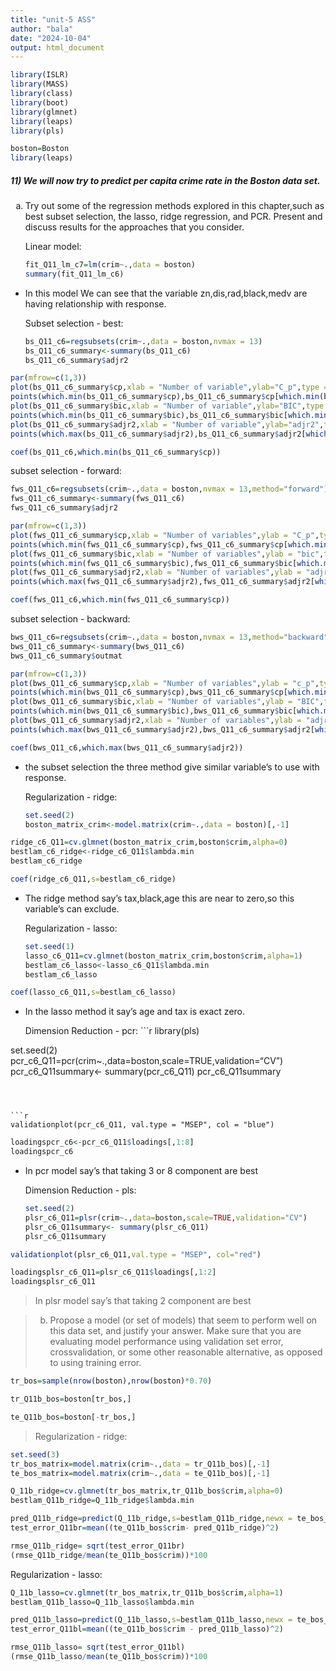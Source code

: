 ---
title: "unit-5 ASS"
author: "bala"
date: "2024-10-04"
output: html_document
---

```{r}
library(ISLR)
library(MASS)
library(class)
library(boot)
library(glmnet)
library(leaps)
library(pls)

```

```{r}
boston=Boston
library(leaps)

```

##### 11) We will now try to predict per capita crime rate in the Boston data set.

a) Try out some of the regression methods explored in this chapter,such as best subset selection, the lasso, ridge regression, and PCR. Present and discuss results for the approaches that you consider.
     
     Linear model:
```{r}
fit_Q11_lm_c7=lm(crim~.,data = boston)
summary(fit_Q11_lm_c6)
```

- In this model We can see that the variable zn,dis,rad,black,medv are having relationship with response.

  Subset selection - best:
```{r}
bs_Q11_c6=regsubsets(crim~.,data = boston,nvmax = 13)
bs_Q11_c6_summary<-summary(bs_Q11_c6)
bs_Q11_c6_summary$adjr2
```


```{r}
par(mfrow=c(1,3))
plot(bs_Q11_c6_summary$cp,xlab = "Number of variable",ylab="C_p",type = "l")
points(which.min(bs_Q11_c6_summary$cp),bs_Q11_c6_summary$cp[which.min(bs_Q11_c6_summary$cp)],col="red",cex=4,pch=18)
plot(bs_Q11_c6_summary$bic,xlab = "Number of variable",ylab="BIC",type = "l")
points(which.min(bs_Q11_c6_summary$bic),bs_Q11_c6_summary$bic[which.min(bs_Q11_c6_summary$bic)],col="green",cex=4,pch=18)
plot(bs_Q11_c6_summary$adjr2,xlab = "Number of variable",ylab="adjr2",type = "l")
points(which.max(bs_Q11_c6_summary$adjr2),bs_Q11_c6_summary$adjr2[which.max(bs_Q11_c6_summary$adjr2)],col="orange",cex=4,pch=18)
```


```{r}
coef(bs_Q11_c6,which.min(bs_Q11_c6_summary$cp))
```

  subset selection - forward:
```{r}
fws_Q11_c6=regsubsets(crim~.,data = boston,nvmax = 13,method="forward")
fws_Q11_c6_summary<-summary(fws_Q11_c6)
fws_Q11_c6_summary$adjr2
```


```{r}
par(mfrow=c(1,3))
plot(fws_Q11_c6_summary$cp,xlab = "Number of variables",ylab = "C_p",type = "l")
points(which.min(fws_Q11_c6_summary$cp),fws_Q11_c6_summary$cp[which.min(fws_Q11_c6_summary$cp)],col="gray",cex=4,pch=18)
plot(fws_Q11_c6_summary$bic,xlab = "Number of variables",ylab = "bic",type = "l")
points(which.min(fws_Q11_c6_summary$bic),fws_Q11_c6_summary$bic[which.min(fws_Q11_c6_summary$bic)],col="yellow",cex=4,pch=18)
plot(fws_Q11_c6_summary$adjr2,xlab = "Number of variables",ylab = "adjr2",type = "l")
points(which.max(fws_Q11_c6_summary$adjr2),fws_Q11_c6_summary$adjr2[which.max(fws_Q11_c6_summary$adjr2)],col="pink",cex=4,pch=18)
```


```{r}
coef(fws_Q11_c6,which.min(fws_Q11_c6_summary$cp))
```

  subset selection - backward:
```{r}
bws_Q11_c6=regsubsets(crim~.,data = boston,nvmax = 13,method="backward")
bws_Q11_c6_summary<-summary(bws_Q11_c6)
bws_Q11_c6_summary$outmat
```


```{r}
par(mfrow=c(1,3))
plot(bws_Q11_c6_summary$cp,xlab = "Number of variables",ylab = "c_p",type = "l")
points(which.min(bws_Q11_c6_summary$cp),bws_Q11_c6_summary$cp[which.min(bws_Q11_c6_summary$cp)],col="black",cex=4,pch=18)
plot(bws_Q11_c6_summary$bic,xlab = "Number of variables",ylab = "BIC",type = "l")
points(which.min(bws_Q11_c6_summary$bic),bws_Q11_c6_summary$bic[which.min(bws_Q11_c6_summary$bic)],col="blue",cex=4,pch=18)
plot(bws_Q11_c6_summary$adjr2,xlab = "Number of variables",ylab = "adjr2",type = "l")
points(which.max(bws_Q11_c6_summary$adjr2),bws_Q11_c6_summary$adjr2[which.max(bws_Q11_c6_summary$adjr2)],col="purple",cex=4,pch=18)
```


```{r}
coef(bws_Q11_c6,which.max(bws_Q11_c6_summary$adjr2))
```

- the subset selection the three method give similar variable's to use with response.

  Regularization - ridge:
```{r}
set.seed(2)
boston_matrix_crim<-model.matrix(crim~.,data = boston)[,-1]
```


```{r}
ridge_c6_Q11=cv.glmnet(boston_matrix_crim,boston$crim,alpha=0)
bestlam_c6_ridge<-ridge_c6_Q11$lambda.min
bestlam_c6_ridge
```


```{r}
coef(ridge_c6_Q11,s=bestlam_c6_ridge)
```

- The ridge method say's tax,black,age this are near to zero,so this variable's can exclude.
  
  Regularization - lasso:
```{r}
set.seed(1)
lasso_c6_Q11=cv.glmnet(boston_matrix_crim,boston$crim,alpha=1)
bestlam_c6_lasso<-lasso_c6_Q11$lambda.min
bestlam_c6_lasso
```


```{r}
coef(lasso_c6_Q11,s=bestlam_c6_lasso)
```

- In the lasso method it say's age and tax is exact zero.

  Dimension Reduction - pcr:
```{r}
library(pls)

set.seed(2)
pcr_c6_Q11=pcr(crim~.,data=boston,scale=TRUE,validation="CV")
pcr_c6_Q11summary<- summary(pcr_c6_Q11)
pcr_c6_Q11summary
```



```{r}
validationplot(pcr_c6_Q11, val.type = "MSEP", col = "blue")
```


```{r}
loadingspcr_c6<-pcr_c6_Q11$loadings[,1:8]
loadingspcr_c6
```

- In pcr model say's that taking 3 or 8 component are best

  Dimension Reduction - pls:
```{r}

set.seed(2)
plsr_c6_Q11=plsr(crim~.,data=boston,scale=TRUE,validation="CV")
plsr_c6_Q11summary<- summary(plsr_c6_Q11)
plsr_c6_Q11summary
```


```{r}
validationplot(plsr_c6_Q11,val.type = "MSEP", col="red")
```


```{r}
loadingsplsr_c6_Q11=plsr_c6_Q11$loadings[,1:2]
loadingsplsr_c6_Q11
```

> In plsr model say's that taking  2 component are best


> b) Propose a model (or set of models) that seem to perform well on this data set, and justify your answer. Make sure that you are
evaluating model performance using validation set error, crossvalidation, or some other reasonable alternative, as opposed to
using training error.

```{r}
tr_bos=sample(nrow(boston),nrow(boston)*0.70)
```


```{r}
tr_Q11b_bos=boston[tr_bos,]
```


```{r}
te_Q11b_bos=boston[-tr_bos,]
```

 
>  Regularization - ridge:

```{r}
set.seed(3)
tr_bos_matrix=model.matrix(crim~.,data = tr_Q11b_bos)[,-1]
te_bos_matrix=model.matrix(crim~.,data = te_Q11b_bos)[,-1]
```


```{r}
Q_11b_ridge=cv.glmnet(tr_bos_matrix,tr_Q11b_bos$crim,alpha=0)
bestlam_Q11b_ridge=Q_11b_ridge$lambda.min
```


```{r}
pred_Q11b_ridge=predict(Q_11b_ridge,s=bestlam_Q11b_ridge,newx = te_bos_matrix)
test_error_Q11br=mean((te_Q11b_bos$crim- pred_Q11b_ridge)^2)
```


```{r}
rmse_Q11b_ridge= sqrt(test_error_Q11br)
(rmse_Q11b_ridge/mean(te_Q11b_bos$crim))*100
```

  Regularization - lasso:
```{r}
Q_11b_lasso=cv.glmnet(tr_bos_matrix,tr_Q11b_bos$crim,alpha=1)
bestlam_Q11b_lasso=Q_11b_lasso$lambda.min
```


```{r}
pred_Q11b_lasso=predict(Q_11b_lasso,s=bestlam_Q11b_lasso,newx = te_bos_matrix)
test_error_Q11bl=mean((te_Q11b_bos$crim - pred_Q11b_lasso)^2)
```


```{r}
rmse_Q11b_lasso= sqrt(test_error_Q11bl)
(rmse_Q11b_lasso/mean(te_Q11b_bos$crim))*100
```



